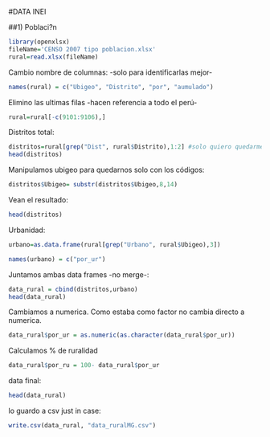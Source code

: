 #DATA INEI

##1) Poblaci?n
```r
library(openxlsx)
fileName='CENSO 2007 tipo poblacion.xlsx'
rural=read.xlsx(fileName)
```

Cambio nombre de columnas: -solo para identificarlas mejor- 

```r
names(rural) = c("Ubigeo", "Distrito", "por", "aumulado")
```

Elimino las ultimas filas -hacen referencia a todo el perú-

```r
rural=rural[-c(9101:9106),]
```

Distritos total:

```r
distritos=rural[grep("Dist", rural$Distrito),1:2] #solo quiero quedarme con la 1 y 2 columna
head(distritos)
```

Manipulamos ubigeo para quedarnos solo con los códigos:

```r
distritos$Ubigeo= substr(distritos$Ubigeo,8,14)
```

Vean el resultado:

```r
head(distritos)
```

Urbanidad:

```r
urbano=as.data.frame(rural[grep("Urbano", rural$Ubigeo),3]) 
```

```r
names(urbano) = c("por_ur")
```

Juntamos ambas data frames -no merge-: 

```r
data_rural = cbind(distritos,urbano)
head(data_rural)
```

Cambiamos a numerica. Como estaba como factor no cambia directo a numerica. 

```r
data_rural$por_ur = as.numeric(as.character(data_rural$por_ur))
```

Calculamos % de ruralidad

```r
data_rural$por_ru = 100- data_rural$por_ur
```

data final:

```r
head(data_rural)
```

lo guardo a csv just in case:

```r
write.csv(data_rural, "data_ruralMG.csv")
```

